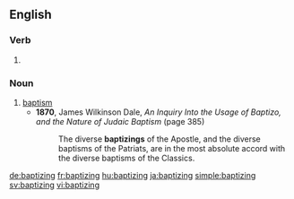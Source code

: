 
==English==

===Verb===
{{head|en|present participle}}

# {{present participle of|baptize|lang=en|nocat=1}}

===Noun===
{{en-noun}}

# [[baptism]]
#* '''1870''', James Wilkinson Dale, ''An Inquiry Into the Usage of Baptizo, and the Nature of Judaic Baptism'' (page 385)
#*: The diverse '''baptizings''' of the Apostle, and the diverse baptisms of the Patriats, are in the most absolute accord with the diverse baptisms of the Classics.

[[de:baptizing]]
[[fr:baptizing]]
[[hu:baptizing]]
[[ja:baptizing]]
[[simple:baptizing]]
[[sv:baptizing]]
[[vi:baptizing]]